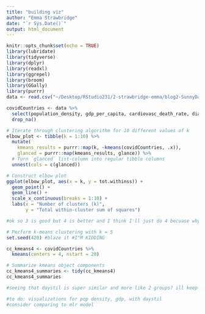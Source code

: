 ```yaml
---
title: "building viz"
author: "Emma Strawbridge"
date: "`r Sys.Date()`"
output: html_document
---
```


```r
knitr::opts_chunk$set(echo = TRUE)
library(lubridate)
library(tidyverse)
library(dplyr)
library(readxl)
library(ggrepel)
library(broom)
library(GGally)
library(purrr)
data <- read.csv("~/Desktop/RStudio231/2-strawbridge-emma/blog2-SunnyDay/emma/data/biggie.csv")
```

```r
covidCountries <- data %>% 
  select(population_density, gdp_per_capita, cardiovasc_death_rate, diabetes_prevalence, daystil) %>%
  drop_na()

# Iterate through clustering algorithm for 10 different values of k
elbow_plot <- tibble(k = 1:10) %>%
  mutate(
    kmeans_results = purrr::map(k, ~kmeans(covidCountries, .x)), 
    glanced = purrr::map(kmeans_results, glance)) %>% 
  # Turn `glanced` list-column into regular tibble columns
  unnest(cols = c(glanced))

# Construct elbow plot
ggplot(elbow_plot, aes(x = k, y = tot.withinss)) +
  geom_point() + 
  geom_line() +
  scale_x_continuous(breaks = 1:10) +
  labs(x = "Number of clusters (k)", 
       y = "Total within-cluster sum of squares")

#ok so 3 is good but 4 is better and I think I'll just do 4 becuase why not, also bcs it's maybe more interesting with more groups? idk i make the mf rules here sooooo
```

```r
# Perform k-means clustering with k = 5
set.seed(420) #blaze it #I"M KIDDING

cc_kmeans4 <- covidCountries %>% 
  kmeans(centers = 4, nstart = 20)

# Summarize kmeans object components
cc_kmeans4_summaries <- tidy(cc_kmeans4)
cc_kmeans4_summaries

#seeing that daystil is super similar and more like 2 groups? ill keep them different bc i see big differences between gdp and pop density
```

```r
#to do: visualizations for pop density, gdp, with daystil
#consider comparing to mlr model
```


